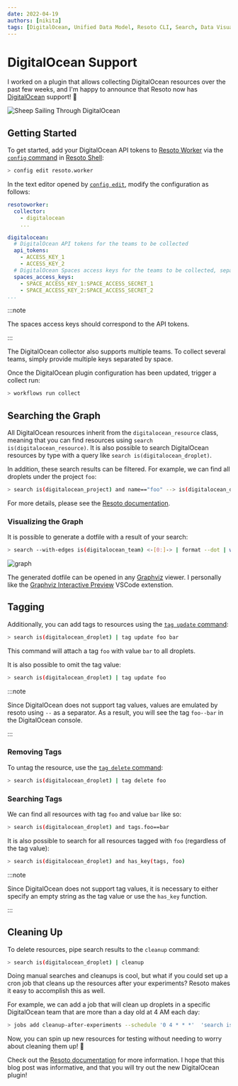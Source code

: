 ```yaml
---
date: 2022-04-19
authors: [nikita]
tags: [DigitalOcean, Unified Data Model, Resoto CLI, Search, Data Visualization, Resource Tagging, Resource Cleanup]
---
```


# DigitalOcean Support

I worked on a plugin that allows collecting DigitalOcean resources over the past few weeks, and I'm happy to announce that Resoto now has [DigitalOcean](https://digitalocean.com) support! 🌊

![Sheep Sailing Through DigitalOcean](./img/banner.png)

<!--truncate-->

## Getting Started

To get started, add your DigitalOcean API tokens to [Resoto Worker](/docs/reference/components/worker) via the [`config` command](/docs/reference/cli/setup-commands/config) in [Resoto Shell](/docs/reference/components/shell):

```bash
> config edit resoto.worker
```

In the text editor opened by [`config edit`](/docs/reference/cli/setup-commands/config/edit), modify the configuration as follows:

```yaml
resotoworker:
  collector:
    - digitalocean
    ...

digitalocean:
  # DigitalOcean API tokens for the teams to be collected
  api_tokens:
    - ACCESS_KEY_1
    - ACCESS_KEY_2
  # DigitalOcean Spaces access keys for the teams to be collected, separated by colons
  spaces_access_keys:
    - SPACE_ACCESS_KEY_1:SPACE_ACCESS_SECRET_1
    - SPACE_ACCESS_KEY_2:SPACE_ACCESS_SECRET_2
...
```

:::note

The spaces access keys should correspond to the API tokens.

:::

The DigitalOcean collector also supports multiple teams. To collect several teams, simply provide multiple keys separated by space.

Once the DigitalOcean plugin configuration has been updated, trigger a collect run:

```bash
> workflows run collect
```

<!--truncate-->

## Searching the Graph

All DigitalOcean resources inherit from the `digitalocean_resource` class, meaning that you can find resources using `search is(digitalocean_resource)`. It is also possible to search DigitalOcean resources by type with a query like `search is(​​digitalocean_droplet)`.

In addition, these search results can be filtered. For example, we can find all droplets under the project `foo`:

```bash
> search is(digitalocean_project) and name=="foo" --> is(digitalocean_droplet)
```

For more details, please see the [Resoto documentation](/docs/reference/search).

### Visualizing the Graph

It is possible to generate a dotfile with a result of your search:

```bash
> search --with-edges is(digitalocean_team) <-[0:]-> | format --dot | write out.dot
```

![graph](./img/graph.svg)

The generated dotfile can be opened in any [Graphviz](https://graphviz.org) viewer. I personally like the [Graphviz Interactive Preview](https://marketplace.visualstudio.com/items?itemName=tintinweb.graphviz-interactive-preview) VSCode extenstion.

## Tagging

Additionally, you can add tags to resources using the [`tag update` command](/docs/reference/cli/action-commands/tag/update):

```bash
> search is(digitalocean_droplet) | tag update foo bar
```

This command will attach a tag `foo` with value `bar` to all droplets.

It is also possible to omit the tag value:

```bash
> search is(digitalocean_droplet) | tag update foo
```

:::note

Since DigitalOcean does not support tag values, values are emulated by resoto using `--` as a separator. As a result, you will see the tag `foo--bar` in the DigitalOcean console.

:::

### Removing Tags

To untag the resource, use the [`tag delete` command](/docs/reference/cli/action-commands/tag/delete):

```bash
> search is(digitalocean_droplet) | tag delete foo
```

### Searching Tags

We can find all resources with tag `foo` and value `bar` like so:

```bash
> search is(digitalocean_droplet) and tags.foo==bar
```

It is also possible to search for all resources tagged with `foo` (regardless of the tag value):

```bash
> search is(digitalocean_droplet) and has_key(tags, foo)
```

:::note

Since DigitalOcean does not support tag values, it is necessary to either specify an empty string as the tag value or use the `has_key` function.

:::

## Cleaning Up

To delete resources, pipe search results to the `cleanup` command:

```bash
> search is(​​digitalocean_droplet) | cleanup
```

Doing manual searches and cleanups is cool, but what if you could set up a cron job that cleans up the resources after your experiments? Resoto makes it easy to accomplish this as well.

For example, we can add a job that will clean up droplets in a specific DigitalOcean team that are more than a day old at 4 AM each day:

```bash
> jobs add cleanup-after-experiments --schedule '0 4 * * *'  'search is(digitalocean_droplet) and /ancestors.account.reported.id=="1234567" and age > 1d | cleanup'
```

Now, you can spin up new resources for testing without needing to worry about cleaning them up! 🎉

Check out the [Resoto documentation](/docs/concepts/automation) for more information. I hope that this blog post was informative, and that you will try out the new DigitalOcean plugin!

